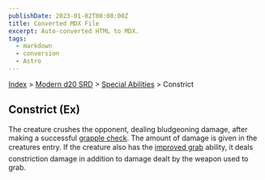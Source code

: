 ```yaml
---
publishDate: 2023-01-02T00:00:00Z
title: Converted MDX File
excerpt: Auto-converted HTML to MDX.
tags:
  - markdown
  - conversion
  - Astro
---
```






[Index](-index) > [Modern d20 SRD](modern-d20-srd-index) > [Special Abilities](modern-d20-srd-special-abilities-index) > Constrict




## Constrict (Ex)


The creature crushes the opponent, dealing bludgeoning damage, after making
	  a successful [grapple
    check](modern-d20-srd-combat-grapple). The amount of damage is given in the creatures entry. If the
    creature also has the [improved
    grab](modern-d20-srd-special-abilities-improved-grab) ability, it deals constriction damage
    in addition to damage dealt by the weapon used to grab.



